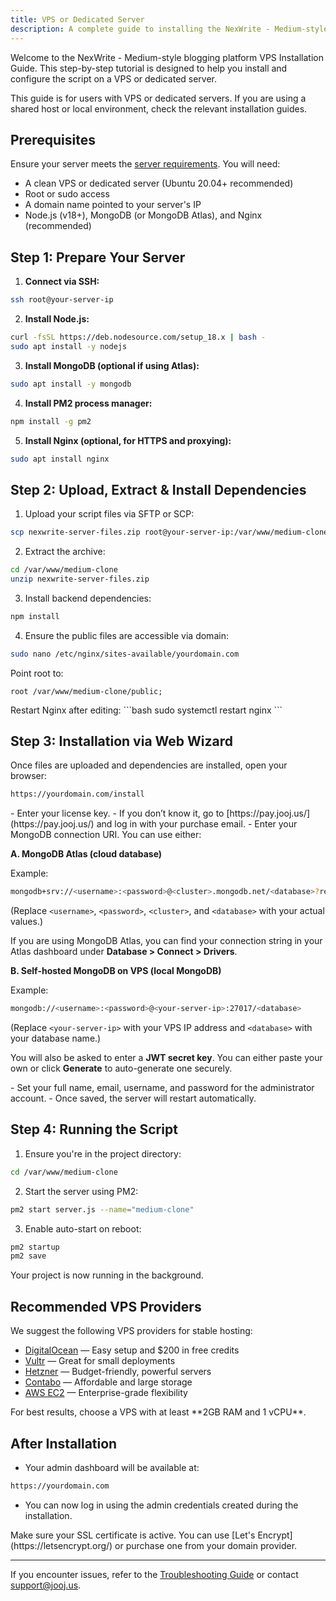 ```yaml
---
title: VPS or Dedicated Server
description: A complete guide to installing the NexWrite - Medium-style blogging platform script on your VPS or dedicated server, including setup, license activation, and database configuration.
---
```


Welcome to the NexWrite - Medium-style blogging platform VPS Installation Guide. This step-by-step tutorial is designed to help you install and configure the script on a VPS or dedicated server.

<Note>
  This guide is for users with VPS or dedicated servers. If you are using a shared host or local environment, check the relevant installation guides.
</Note>

## Prerequisites

Ensure your server meets the [server requirements](/get-started/server-requirements). You will need:

- A clean VPS or dedicated server (Ubuntu 20.04+ recommended)
- Root or sudo access
- A domain name pointed to your server's IP
- Node.js (v18+), MongoDB (or MongoDB Atlas), and Nginx (recommended)

## Step 1: Prepare Your Server

1. **Connect via SSH:**
```bash
ssh root@your-server-ip
```

2. **Install Node.js:**
```bash
curl -fsSL https://deb.nodesource.com/setup_18.x | bash -
sudo apt install -y nodejs
```

3. **Install MongoDB (optional if using Atlas):**
```bash
sudo apt install -y mongodb
```

4. **Install PM2 process manager:**
```bash
npm install -g pm2
```

5. **Install Nginx (optional, for HTTPS and proxying):**
```bash
sudo apt install nginx
```

## Step 2: Upload, Extract & Install Dependencies

1. Upload your script files via SFTP or SCP:
```bash
scp nexwrite-server-files.zip root@your-server-ip:/var/www/medium-clone
```

2. Extract the archive:
```bash
cd /var/www/medium-clone
unzip nexwrite-server-files.zip
```

3. Install backend dependencies:
```bash
npm install
```

4. Ensure the public files are accessible via domain:
```bash
sudo nano /etc/nginx/sites-available/yourdomain.com
```
Point root to:
```nginx
root /var/www/medium-clone/public;
```

<Note>
  Restart Nginx after editing:
```bash
sudo systemctl restart nginx
```
</Note>

## Step 3: Installation via Web Wizard

Once files are uploaded and dependencies are installed, open your browser:

```txt
https://yourdomain.com/install
```

<Steps>
<Step title="License Activation">
- Enter your license key.
- If you don’t know it, go to [https://pay.jooj.us/](https://pay.jooj.us/) and log in with your purchase email.
</Step>

<Step title="Database Configuration">
- Enter your MongoDB connection URI. You can use either:

**A. MongoDB Atlas (cloud database)**

Example:
```bash
mongodb+srv://<username>:<password>@<cluster>.mongodb.net/<database>?retryWrites=true&w=majority
```
(Replace `<username>`, `<password>`, `<cluster>`, and `<database>` with your actual values.)

If you are using MongoDB Atlas, you can find your connection string in your Atlas dashboard under **Database > Connect > Drivers**.

**B. Self-hosted MongoDB on VPS (local MongoDB)**

Example:
```bash
mongodb://<username>:<password>@<your-server-ip>:27017/<database>
```
(Replace `<your-server-ip>` with your VPS IP address and `<database>` with your database name.)

You will also be asked to enter a **JWT secret key**. You can either paste your own or click **Generate** to auto-generate one securely.
</Step>

<Step title="Create Admin">
- Set your full name, email, username, and password for the administrator account.
- Once saved, the server will restart automatically.
</Step>
</Steps>

## Step 4: Running the Script

1. Ensure you're in the project directory:
```bash
cd /var/www/medium-clone
```

2. Start the server using PM2:
```bash
pm2 start server.js --name="medium-clone"
```

3. Enable auto-start on reboot:
```bash
pm2 startup
pm2 save
```

Your project is now running in the background.

## Recommended VPS Providers

We suggest the following VPS providers for stable hosting:

- [DigitalOcean](https://m.do.co/c/084136521a6a) — Easy setup and $200 in free credits
- [Vultr](https://www.vultr.com/?ref=9690154) — Great for small deployments
- [Hetzner](https://www.hetzner.com/) — Budget-friendly, powerful servers
- [Contabo](https://contabo.com) — Affordable and large storage
- [AWS EC2](https://aws.amazon.com/) — Enterprise-grade flexibility

<Note>
  For best results, choose a VPS with at least **2GB RAM and 1 vCPU**.
</Note>

## After Installation

- Your admin dashboard will be available at:
```txt
https://yourdomain.com
```
- You can now log in using the admin credentials created during the installation.

<Tip>
  Make sure your SSL certificate is active. You can use [Let's Encrypt](https://letsencrypt.org/) or purchase one from your domain provider.
</Tip>

---

If you encounter issues, refer to the [Troubleshooting Guide](/get-started/installation/troubleshooting) or contact [support@jooj.us](mailto:support@jooj.us).

